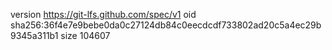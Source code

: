 version https://git-lfs.github.com/spec/v1
oid sha256:36f4e7e9bebe0da0c27124db84c0eecdcdf733802ad20c5a4ec29b9345a311b1
size 104607
